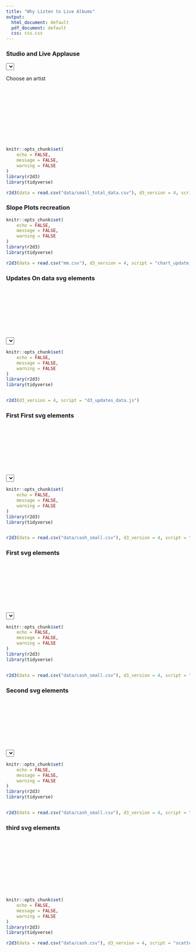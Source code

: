 ```yaml
---
title: "Why Listen to Live Albums"
output:
  html_document: default
  pdf_document: default
  css: css.css
---
```


<h3 id = "updates and motions2"> Studio and Live Applause </h3>

<body id = "updates and motions">

<div class = "container updates">
 <div class = "row updates">
 <div id = "chart-area-updates2"></div>
  </div>
 <select id="selectButton"></select>
</div>
 <p id = "clickingtag"> Choose an artist </p>
 <svg id = "1"></svg>
</div>


```r
knitr::opts_chunk$set(
	echo = FALSE,
	message = FALSE,
	warning = FALSE
)
library(r2d3)
library(tidyverse)

r2d3(data = read.csv("data/small_total_data.csv"), d3_version = 4, script = "chart_update_4_data.js")

```

<h3 id = "updates and motions2"> Slope Plots recreation </h3>

<body id = "updates and motions">

<div class = "container updates">
 <div class = "row updates">
 <div id = "chart-area-updates3"></div>
</div>


```r
knitr::opts_chunk$set(
	echo = FALSE,
	message = FALSE,
	warning = FALSE
)
library(r2d3)
library(tidyverse)

r2d3(data = read.csv("mm.csv"), d3_version = 4, script = "chart_update_5_data.js")

```


<h3 id = "updates On data "> Updates On data svg elements </h3>

<body id = "first first">

<div class = "container000">
 <div class = "row000">
 <div id = "chart-area000"></div>
 <select id = "selectButton"> </select>
 <svg id = "1"></svg>
</div>


```r
knitr::opts_chunk$set(
	echo = FALSE,
	message = FALSE,
	warning = FALSE
)
library(r2d3)
library(tidyverse)


r2d3(d3_version = 4, script = "d3_updates_data.js")

```


<h3 id = "first first"> First First svg elements </h3>

<body id = "first first">

<div class = "container00">
 <div class = "row00">
 <div id = "chart-area00"></div>
 <select id = "selectButton"> </select>
 <svg id = "1"></svg>
</div>


```r
knitr::opts_chunk$set(
	echo = FALSE,
	message = FALSE,
	warning = FALSE
)
library(r2d3)
library(tidyverse)


r2d3(data = read.csv("data/cash_small.csv"), d3_version = 4, script = "d3_book_with_data_scatter.js")

```


<h3 id = "first"> First svg elements </h3>

<body id = "first">

<div class = "container0">
 <div class = "row0">
 <div id = "chart-area0"></div>
 <select id = "selectButton"> </select>
 <svg id = "1"></svg>
</div>


```r
knitr::opts_chunk$set(
	echo = FALSE,
	message = FALSE,
	warning = FALSE
)
library(r2d3)
library(tidyverse)


r2d3(data = read.csv("data/cash_small.csv"), d3_version = 4, script = "d3_book_with_data.js")

```






<h3 id = "second"> Second svg elements </h3>

<body id = "second">

<div class = "container1">
 <div class = "row1">
 <div id = "chart-area1"></div>
 <select id = "selectButton"> </select>
 <svg id = "1"></svg>
</div>


```r
knitr::opts_chunk$set(
	echo = FALSE,
	message = FALSE,
	warning = FALSE
)
library(r2d3)
library(tidyverse)


r2d3(data = read.csv("data/cash_small.csv"), d3_version = 4, script = "d3_book_with_data_barplot.js")

```




<h3 id = "third"> third svg elements </h3>

<body id = "third">

<div class = "container2">
 <div class = "row2">
 <div id = "chart-area"></div>
 <svg id = "2"></svg>
</div>


```r
knitr::opts_chunk$set(
	echo = FALSE,
	message = FALSE,
	warning = FALSE
)
library(r2d3)
library(tidyverse)

r2d3(data = read.csv("data/cash.csv"), d3_version = 4, script = "scatterplot.js")

```





